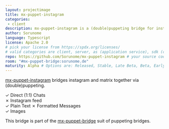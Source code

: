 ```yaml
---
layout: projectimage
title: mx-puppet-instagram
categories:
 - client
description: mx-puppet-instagram is a (double)puppeting bridge for instagram.
author: Sorunome
language: Typescript
license: Apache 2.0
# pick your license from https://spdx.org/licenses/
# valid categories are client, server, as (application service), sdk (client sdk), bot, and other
repo: https://github.com/Sorunome/mx-puppet-instagram # your source code repository
room: "#mx-puppet-bridge:sorunome.de"
maturity: Alpha # Options are: Released, Stable, Late Beta, Beta, Early Beta, Late Alpha, Alpha, Early Alpha, or Not actively maintained
---
```


[mx-puppet-instagram](https://github.com/Sorunome/mx-puppet-instagram) bridges instagram and matrix together via (double)puppeting.

&#10003; Direct (1:1) Chats  
&#10007; Instagram feed  
&#10003; Plain Text
&#10007; Formatted Messages  
&#10003; Images  

This bridge is part of the [mx-puppet-bridge](https://github.com/Sorunome/mx-puppet-bridge) suit of puppeting bridges.
